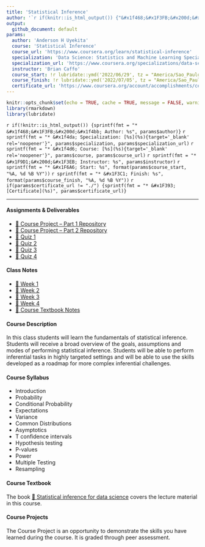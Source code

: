 ```yaml
---
title: 'Statistical Inference'
author: '`r if(knitr::is_html_output()) {"&#x1f468;&#x1F3FB;&#x200d;&#x1f4bb; Anderson H Uyekita"} else {NULL}`'
output:
  github_document: default
params:
  author: 'Anderson H Uyekita'
  course: 'Statistical Inference'
  course_url: 'https://www.coursera.org/learn/statistical-inference'
  specialization: 'Data Science: Statistics and Machine Learning Specialization'
  specialization_url: 'https://www.coursera.org/specializations/data-science-statistics-machine-learning'
  instructor: 'Brian Caffo'
  course_start: !r lubridate::ymd('2022/06/29', tz = "America/Sao_Paulo")
  course_finish: !r lubridate::ymd('2022/07/05', tz = "America/Sao_Paulo")
  certificate_url: 'https://www.coursera.org/account/accomplishments/certificate/NNL7BM2YKCCX'
---
```


```r
knitr::opts_chunk$set(echo = TRUE, cache = TRUE, message = FALSE, warning = FALSE)
library(rmarkdown)
library(lubridate)
```

`r if(!knitr::is_html_output()) {sprintf(fmt = "* &#x1f468;&#x1F3FB;&#x200d;&#x1f4bb; Author: %s", params$author)}`
`r sprintf(fmt = "* &#x1f4da; Specialization: [%s](%s){target='_blank' rel='noopener'}", params$specialization, params$specialization_url)`
`r sprintf(fmt = "* &#x1f4d6; Course: [%s](%s){target='_blank' rel='noopener'}", params$course, params$course_url)`
    `r sprintf(fmt = "* &#x1F9D1;&#x200d;&#x1F3EB; Instructor: %s", params$instructor)`
    `r sprintf(fmt = "* &#x1F6A6; Start: %s", format(params$course_start, "%A, %d %B %Y"))`
    `r sprintf(fmt = "* &#x1F3C1; Finish: %s", format(params$course_finish, "%A, %d %B %Y"))`
`r if(params$certificate_url != "./") {sprintf(fmt = "* &#x1F393; [Certificate](%s)", params$certificate_url)}`

--------------------------------------------------------------------------------

#### Assignments & Deliverables

* [&#x1F680; Course Project -- Part 1 Repository](https://github.com/AndersonUyekita/statistical-inference_course-project/tree/main/Part%201)
* [&#x1F680; Course Project -- Part 2 Repository](https://github.com/AndersonUyekita/statistical-inference_course-project/tree/main/Part%202)
* [&#x1F4DD; Quiz 1](./Week 1/quiz-1_statistical-inference.md)
* [&#x1F4DD; Quiz 2](./Week 2/quiz-2_statistical-inference.md)
* [&#x1F4DD; Quiz 3](./Week 3/quiz-3_statistical-inference.md)
* [&#x1F4DD; Quiz 4](./Week 4/quiz-4_statistical-inference.md)

#### Class Notes

* [&#x1F4C6; Week 1](./Week 1)
* [&#x1F4C6; Week 2](./Week 2)
* [&#x1F4C6; Week 3](./Week 3)
* [&#x1F4C6; Week 4](./Week 4)
* [&#x1F4D1; Course Textbook Notes](./book)

#### Course Description

In this class students will learn the fundamentals of statistical inference. Students will receive a broad overview of the goals, assumptions and modes of performing statistical inference. Students will be able to perform inferential tasks in highly targeted settings and will be able to use the skills developed as a roadmap for more complex inferential challenges.


#### Course Syllabus

* Introduction
* Probability
* Conditional Probability
* Expectations
* Variance
* Common Distributions
* Asymptotics
* T confidence intervals
* Hypothesis testing
* P-values
* Power
* Multiple Testing
* Resampling

#### Course Textbook

The book [&#x1F4D4; Statistical inference for data science](./book/statistical-inference-for-data-science.pdf) covers the lecture material in this course.

#### Course Projects

The Course Project is an opportunity to demonstrate the skills you have learned during the course. It is graded through peer assessment.



